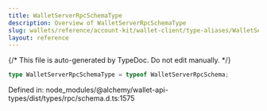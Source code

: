 ```yaml
---
title: WalletServerRpcSchemaType
description: Overview of WalletServerRpcSchemaType
slug: wallets/reference/account-kit/wallet-client/type-aliases/WalletServerRpcSchemaType
layout: reference
---
```


{/* This file is auto-generated by TypeDoc. Do not edit manually. */}

```ts
type WalletServerRpcSchemaType = typeof WalletServerRpcSchema;
```

Defined in: node_modules/@alchemy/wallet-api-types/dist/types/rpc/schema.d.ts:1575
